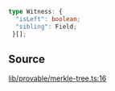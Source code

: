 ```ts
type Witness: {
  "isLeft": boolean;
  "sibling": Field;
 }[];
```

## Source

[lib/provable/merkle-tree.ts:16](https://github.com/o1-labs/o1js/blob/3b1b22555bd0099419efc0703dfdb8b2eb7c3e6f/src/lib/provable/merkle-tree.ts#L16)
